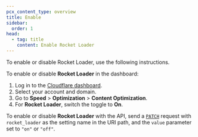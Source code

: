 ```yaml
---
pcx_content_type: overview
title: Enable
sidebar:
  order: 1
head:
  - tag: title
    content: Enable Rocket Loader
---
```



To enable or disable Rocket Loader, use the following instructions.

<Tabs syncKey="dashPlusAPI"> <TabItem label="Dashboard">

To enable or disable **Rocket Loader** in the dashboard:

1. Log in to the [Cloudflare dashboard](https://dash.cloudflare.com).
2. Select your account and domain.
3. Go to **Speed** > **Optimization** > **Content Optimization**.
4. For **Rocket Loader**, switch the toggle to **On**.

<Render file="rocket-loader-csp" />

</TabItem> <TabItem label="API">

To enable or disable **Rocket Loader** with the API, send a [`PATCH`](/api/resources/zones/subresources/settings/methods/edit/) request with `rocket_loader` as the setting name in the URI path, and the `value` parameter set to `"on"` or `"off"`.

<Render file="rocket-loader-csp" />

</TabItem> </Tabs>

<Render file="configuration-rule-promotion" product="rules" />
